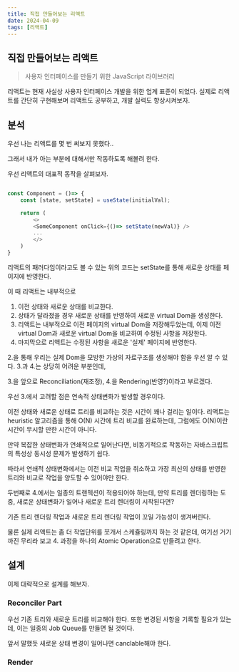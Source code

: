 ```yaml
---
title: 직접 만들어보는 리액트
date: 2024-04-09
tags: [리액트]
---
```


## 직접 만들어보는 리액트
> 사용자 인터페이스를 만들기 위한 JavaScript 라이브러리

리액트는 현재 사실상 사용자 인터페이스 개발을 위한 업계 표준이 되었다.
실제로 리액트를 간단히 구현해보며 리액트도 공부하고,
개발 실력도 향상시켜보자.

## 분석

우선 나는 리액트를 몇 번 써보지 못했다..

그래서 내가 아는 부분에 대해서만 작동하도록 해볼려 한다.

우선 리액트의 대표적 동작을 살펴보자.

```js

const Component = ()=> {
    const [state, setState] = useState(initialVal);

    return (
        <>
        <SomeComponent onClick={()=> setState(newVal)} />
        ...
        </>
    )
}

```

리액트의 패러다임이라고도 볼 수 있는 위의 코드는 setState를 통해 새로운 상태를 페이지에 반영한다.

이 때 리액트는 내부적으로

1. 이전 상태와 새로운 상태를 비교한다.
2. 상태가 달라졌을 경우 새로운 상태를 반영하여 새로운 virtual Dom을 생성한다.
3. 리액트는 내부적으로 이전 페이지의 virtual Dom을 저장해두었는데,
 이제 이전 virtual Dom과 새로운 virtual Dom을 비교하여 수정된 사항을 저장한다.
4. 마지막으로 리액트는 수정된 사항을 새로운 '실제' 페이지에 반영한다.

2.을 통해 우리는 실제 Dom을 모방한 가상의 자료구조를 생성해야 함을 우선 알 수 있다.
3.과 4.는 상당히 어려운 부분인데,

3.을 앞으로 Reconciliation(재조정), 4.을 Rendering(반영?)이라고 부르겠다.

우선 3.에서 고려할 점은 연속적 상태변화가 발생할 경우이다.

이전 상태와 새로운 상태로 트리를 비교하는 것은 시간이 꽤나 걸리는 일이다.
리액트는 heuristic 알고리즘을 통해 O(N) 시간에 트리 비교를 완료하는데,
그럼에도 O(N)이란 시간이 무시할 만한 시간이 아니다.

만약 복잡한 상태변화가 연쇄적으로 일어난다면,
비동기적으로 작동하는 자바스크립트의 특성상 동시성 문제가 발생하기 쉽다.

따라서 연쇄적 상태변화에서는 이전 비교 작업을 취소하고
가장 최신의 상태를 반영한 트리와 비교로 작업을 양도할 수 있어야만 한다.

두번째로 4.에서는 일종의 트랜젝션이 적용되어야 하는데,
만약 트리를 렌더링하는 도중,
새로운 상태변화가 일어나 새로운 트리 렌더링이 시작된다면?

기존 트리 렌더링 작업과 새로운 트리 렌더링 작업이 꼬일 가능성이 생겨버린다.

물론 실제 리액트는 좀 더 작업단위를 쪼개서 스케쥴링까지 하는 것 같은데,
여기선 거기까진 무리라 보고 4. 과정을 하나의 Atomic Operation으로 만들려고 한다.

## 설계

이제 대략적으로 설계를 해보자.

### Reconciler Part

우선 기존 트리와 새로운 트리를 비교해야 한다.
또한 변경된 사항을 기록할 필요가 있는데,
이는 일종의 Job Queue를 만들면 될 것이다.

앞서 말했듯 새로운 상태 변경이 일어나면 canclable해야 한다.

### Render